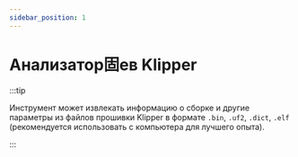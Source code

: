 ```yaml
---
sidebar_position: 1
---
```


# Анализатор固ев Klipper

:::tip

Инструмент может извлекать информацию о сборке и другие параметры из файлов прошивки Klipper в формате `.bin`, `.uf2`, `.dict`, `.elf` (рекомендуется использовать с компьютера для лучшего опыта).

:::


<FirmwareParse />
